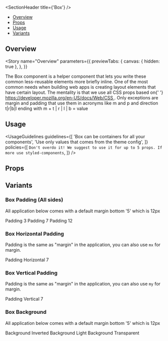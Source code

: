 

<Meta title="Updated Components/Box" component={Box} />

<SectionHeader title={'Box'} />

- [Overview](#overview)
- [Props](#props)
- [Usage](#usage)
- [Variants](#variants)

## Overview

<Story
  name="Overview"
  parameters={{
    previewTabs: {
      canvas: { hidden: true },
    },
  }}
>
  <Overview>
    <Typography style={{ paddingBottom: '16px' }}>
      The Box component is a helper component that lets you write these common less-reusable
      elements more briefly inline.
    </Typography>
    <Typography style={{ paddingBottom: '16px' }}>
      One of the most common needs when building web apps is creating layout elements that have
      certain layout.
    </Typography>
    <Typography style={{ paddingBottom: '16px' }}>
      The mentality is that we use all CSS props based on{' '}
      <a href="https://developer.mozilla.org/en-US/docs/Web/CSS">
        https://developer.mozilla.org/en-US/docs/Web/CSS
      </a>
      .
    </Typography>
    <Typography>
      Only exceptions are margin and padding that use them in acronyms like m and p and direction
      t|r|b|l ending with m + t | r | l | b = value
    </Typography>
  </Overview>
</Story>

## Usage

<UsageGuidelines
  guidelines={[
    'Box can be containers for all your components',
    'Use only values that comes from the theme config',
  ]}
  policies={[
    `Don't overdo it! We suggest to use it for up to 5 props. If more use styled-components`,
  ]}
/>

## Props

<Props of={Box} />

## Variants

### Box Padding (All sides)

All application below comes with a default margin bottom '5' which is 12px

<Preview>
  <Story name="Box Padding (All sides)">
    <Box backgroundColor={'default'} p={'3'} mb={'5'}>
      Padding 3
    </Box>
    <Box backgroundColor={'default'} p={'7'} mb={'5'}>
      Padding 7
    </Box>
    <Box backgroundColor={'default'} p={'12'} mb={'5'}>
      Padding 12
    </Box>
  </Story>
</Preview>

### Box Horizontal Padding

Padding is the same as "margin" in the application, you can also use `mx` for margin.

<Preview>
  <Story name="Box Horizontal Padding">
    <Box backgroundColor={'default'} px={'7'}>
      Padding Horizontal 7
    </Box>
  </Story>
</Preview>

### Box Vertical Padding

Padding is the same as "margin" in the application, you can also use `my` for margin.

<Preview>
  <Story name="Box Vertical Padding">
    <Box backgroundColor={'default'} py={'7'}>
      Padding Vertical 7
    </Box>
  </Story>
</Preview>

### Box Background

All application below comes with a default margin bottom '5' which is 12px

<Preview>
  <Story name="Box Background">
    <Box backgroundColor={'inverted'} color={'inverted.primary'} mb={'5'}>
      Background Inverted
    </Box>
    <Box backgroundColor={'default'} mb={'5'}>
      Background Light
    </Box>
    <Box backgroundColor={'transparent'} mb={'5'}>
      Background Transparent
    </Box>
  </Story>
</Preview>
